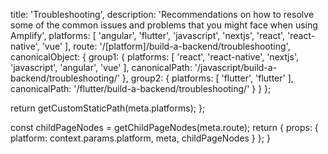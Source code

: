
  title: 'Troubleshooting',
  description: 'Recommendations on how to resolve some of the common issues and problems that you might face when using Amplify',
  platforms: [
    'angular',
    'flutter',
    'javascript',
    'nextjs',
    'react',
    'react-native',
    'vue'
  ],
  route: '/[platform]/build-a-backend/troubleshooting',
  canonicalObject: {
    group1: {
      platforms: [
        'react',
        'react-native',
        'nextjs',
        'javascript',
        'angular',
        'vue'
      ],
      canonicalPath: '/javascript/build-a-backend/troubleshooting/'
    },
    group2: {
      platforms: [
        'flutter',
        'flutter'
      ],
      canonicalPath: '/flutter/build-a-backend/troubleshooting/'
    }
  }
};

  return getCustomStaticPath(meta.platforms);
};

  const childPageNodes = getChildPageNodes(meta.route);
  return {
    props: {
      platform: context.params.platform,
      meta,
      childPageNodes
    }
  };
}

<Overview childPageNodes={props.childPageNodes} />
